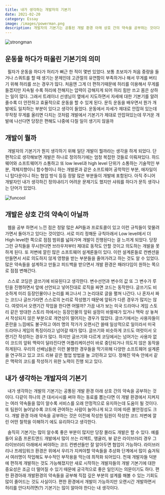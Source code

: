 ```yaml
---
title: 내가 생각하는 개발자의 기본기
date: 2021-02-20
category: Essay
image: /images/powerman.png
description: 개발자의 기본기는 공통된 개발 환경 아래 상호 간의 약속을 공부하는 것이다. 다같이 하나의 큰 대서사시를 써야 하는 동료를 뽑는다면 이 개발 환경에서 지켜지는 여러 약속들을 많이 알수록 서비스를 오래 안정적으로 유지하는데 도움이 될 것이다. 또 팀원이 늘어날수록 코드에 관여하는 사람이 늘어나게 되고 이에 따른 불안정성도 크다. 개발 환경 아래 약속을 공부하는 것은 이전에 작성한 팀원이 작성한 코드 저변에 깔린 어떤 철학을 이해하기 에도 유리하다고 생각한다.
---
```


<Image src="/images/powerman.png" width={500} height={500} alt="strongman" />

## 운동을 하다가 떠올린 기본기의 의미

&nbsp; 필자가 운동을 하다가 허리가 뻐근 한 적이 몇번 있었다. 보통 초보자가 처음 중량을 들거나 스쿼트를 할 때 생기는 문제인데 고관절의 유연함이 부족하거나 해서 무게를 버티기 위해 허리를 쓰는 경우가 많다. 처음엔 그게 더 편하기때문에 허리를 이용해서 무게를 들겠지만 지속될 수록 허리에 전해지는 압력이 강해지게 되어 허리 힘만 쓰고 몸은 상하는 일이 많다. 그래서 트레이너 선생님이 옆에서 지도하면서 자세에 대한 기본기를 알려줄수록 더 안전하고 효율적으로 운동을 할 수 있게 된다. 문득 운동을 배우면서 뭔가 개발에도 일치하는 부분이 있다고 생각이 들었다. 운동에서 자세가 제대로 안잡혀 있는데 무작정 무게를 올리면 다치는 것처럼 개발에서 기본기가 제대로 안잡혀있는데 무거운 개발에 나선다면 당장은 편해도 나중에 다칠 일이 생기지 않을까

## 개발이 뭘까

&nbsp; 개발자의 기본기가 뭔지 생각하기 위해 일단 개발이 뭘까라는 생각을 하게 되었다. 단편적으로 생각해보면 개발은 하나로 정의하기에는 엄청 복잡한 것들로 이뤄져있다. 하드웨어와 소프트웨어가 소통하고 또 low level과 high level 단위가 소통하는 기술적인 부분, 객체지향이니 함수형이니 하는 개발론과 같은 소프트웨어 공학적인 부분, 애자일이니 탑다운이니 하는 협업 방식 등등 정말 많은 부분들이 개발에 포함된다. 아직 주니어 개발자인 내가 생각하긴 정의내리기 어려운 문제기도 했지만 샤워를 하다가 문득 생각나는 단어가 있었다.

<Image src="/images/funcool.png" width={500} height={500} alt="funcool" />

## 개발은 상호 간의 약속이 아닐까

&nbsp; 웹을 공부 하면서 느낀 점은 정말 많은 API들과 프로토콜이 있고 이런 규칙들이 맞물려가면서 돌아가고 있다는 것이었다. 서로 미리 정해둔 규칙아래서 Low level에서 더 High level한 쪽으로 점점 범위를 넓혀가며 개발이 진행된다는 걸 느끼게 되었다. 당장 그런 규칙들을 무시한다면 브라우저부터 제대로 동작도 안할 것이고 의도하는 개발을 못하게 된다. 또 저변에 깔린 많은 소프트웨어 설계론들이 있다. 이런 설계론들로 컨벤션을 만들면서 서로 의도하지 않게 영향을 받는 부분들을 줄여가려고 하는 것도 알 수 있었다. 많은 약속들을 설계하고 만들고 피드백을 받으면서 개발 환경은 패러다임이 원하는 쪽으로 점점 변해간다.

&nbsp; 스스로 코딩은 글쓰기에 비유된다고 생각한다. 변수선언과 변수의 값 또 그 변수가 루틴을 진행하면서 앞에 선언되고 넣어진대로 로직을 짜면 코드는 동작한다. 글쓰기도 비슷하게 미리 등장인물이나 논리를 짜고나서 그 논리대로 글을 펼쳐 나간다. 나 혼자서 짜는 코드나 글쓰기라면 스스로의 논리로 작성했기 때문에 앞뒤가 다른 경우가 많지는 않다. 여럿이서 오랜기간 작업을 한다면 어떨까? 가끔 내가 보는 미국 드라마나 게임 스토리 같은 방대한 스토리 하에서는 등장인물의 앞뒤 설정이 바뀔때가 있거나 맥락 상 놓쳐서 작성되지 않은 부분으로 개연성이 떨어지는 경우가 많았다. 글쓰기에서는 사용자들이 혼란을 느낌에도 불구하고 여러 명의 작가가 오랜시간 쓸때 일상적으로 일이라서 미국 드라마나 게임의 특징이라고 넘어갈 때가 많다. 글쓰기와 비슷하게 코드도 여럿이서 오랜기간 작성하는 경우가 많다. 하지만 글쓰기와 다르게 코딩에서는 넘어가는 사용자 없이 코드의 앞뒤 맥락이 달라진다면 어플리케이션이 바로 중단되거나 의도치 않은 동작을 하게된다. 우리의 선배님들은 이런 불행한 경우들을 막기위해 다양한 소프트웨어 설계론을 연구하고 있고 코드 리뷰 같은 협업 방법을 늘 고민하고 있다. 정해진 약속 안에서 같은 맥락의 코드를 작성하기 위한 노력이 진행 되고 있다.

## 내가 생각하는 개발자의 기본기

&nbsp; 내가 생각하는 개발의 기본기는 공통된 개발 환경 아래 상호 간의 약속을 공부하는 것이다. 다같이 하나의 큰 대서사시를 써야 하는 동료를 뽑는다면 이 개발 환경에서 지켜지는 여러 약속들을 많이 알수록 서비스를 오래 안정적으로 유지하는데 도움이 될 것이다. 또 팀원이 늘어날수록 코드에 관여하는 사람이 늘어나게 되고 이에 따른 불안정성도 크다. 개발 환경 아래 약속을 공부하는 것은 이전에 작성한 팀원이 작성한 코드 저변에 깔린 어떤 철학을 이해하기 에도 유리하다고 생각한다.

&nbsp; 솔직히 기본기는 많이 알수록 좋은 부분이 많지만 당장 몰라도 개발은 할 수 있다. 예를들어 요즘 프론트앤드 개발에서 많이 쓰는 리액트, 앵귤러, 뷰 같은 라이브러리 경우 그 라이브러리 아래에서 써야하는 코드 컨벤션들만 잘 알아두면 협업이 가능하다. 라이브러리나 프레임워크 환경은 위에서 우리가 지켜야할 약속들을 추상화 단계에서 많이 숨겨둬서 여러명이 작업해도 부수적인 부작용을 막는데 최적화 되어있다. 천재 개발자들 덕분에 편하게 개발하는 것도 가능해졌지만 새로 시작하는 개발자들의 개발 기본기에 대한 중요성은 조금 더 떨어질 수 있기 때문에 궁극적으로 좋은 일인지는 의문이기도 하다. 편한 환경아래 개발환경의 약속들을 공부해 직접 깊은 부분의 설계를 해볼 수 있는 기회도 많이 줄어드는 것도 사실이다. 편한 환경에서 개발이 가능하지만 오랜시간 개발하면서 허리를 안다치려면(?) 기본기는 많이 알아야 한다는 내 생각이다.
